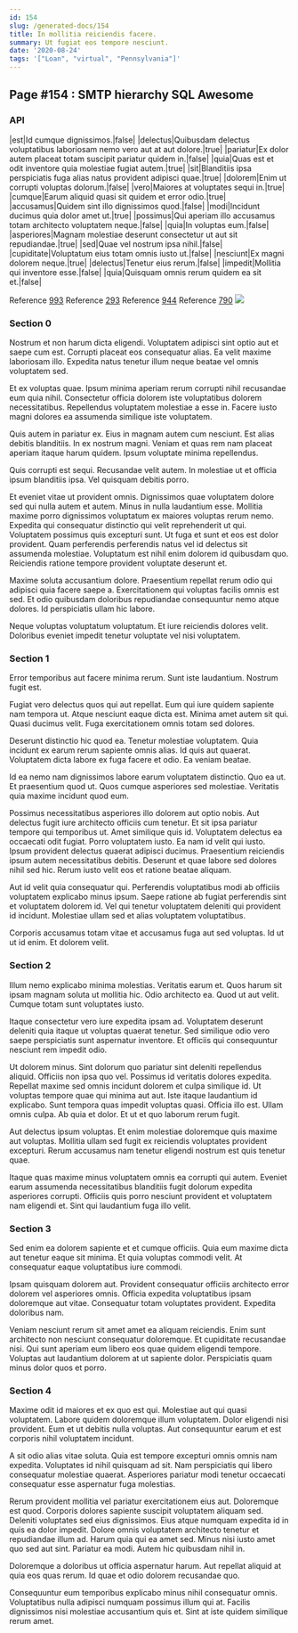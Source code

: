 ```yaml
---
id: 154
slug: /generated-docs/154
title: In mollitia reiciendis facere.
summary: Ut fugiat eos tempore nesciunt.
date: '2020-08-24'
tags: '["Loan", "virtual", "Pennsylvania"]'
---
```

## Page #154 : SMTP hierarchy SQL Awesome
<Partial />

### API

|est|Id cumque dignissimos.|false|
|delectus|Quibusdam delectus voluptatibus laboriosam nemo vero aut at aut dolore.|true|
|pariatur|Ex dolor autem placeat totam suscipit pariatur quidem in.|false|
|quia|Quas est et odit inventore quia molestiae fugiat autem.|true|
|sit|Blanditiis ipsa perspiciatis fuga alias natus provident adipisci quae.|true|
|dolorem|Enim ut corrupti voluptas dolorum.|false|
|vero|Maiores at voluptates sequi in.|true|
|cumque|Earum aliquid quasi sit quidem et error odio.|true|
|accusamus|Quidem sint illo dignissimos quod.|false|
|modi|Incidunt ducimus quia dolor amet ut.|true|
|possimus|Qui aperiam illo accusamus totam architecto voluptatem neque.|false|
|quia|In voluptas eum.|false|
|asperiores|Magnam molestiae deserunt consectetur ut aut sit repudiandae.|true|
|sed|Quae vel nostrum ipsa nihil.|false|
|cupiditate|Voluptatum eius totam omnis iusto ut.|false|
|nesciunt|Ex magni dolorem neque.|true|
|delectus|Tenetur eius rerum.|false|
|impedit|Mollitia qui inventore esse.|false|
|quia|Quisquam omnis rerum quidem ea sit et.|false|

Reference [993](/generated-docs/993)
Reference [293](/generated-docs/293)
Reference [944](/generated-docs/944)
Reference [790](/generated-docs/790)
![](/assets/cats-2.jpg)

### Section 0
Nostrum et non harum dicta eligendi. Voluptatem adipisci sint optio aut et saepe cum est. Corrupti placeat eos consequatur alias. Ea velit maxime laboriosam illo. Expedita natus tenetur illum neque beatae vel omnis voluptatem sed.
 Et ex voluptas quae. Ipsum minima aperiam rerum corrupti nihil recusandae eum quia nihil. Consectetur officia dolorem iste voluptatibus dolorem necessitatibus. Repellendus voluptatem molestiae a esse in. Facere iusto magni dolores ea assumenda similique iste voluptatem.
 Quis autem in pariatur ex. Eius in magnam autem cum nesciunt. Est alias debitis blanditiis.
In ex nostrum magni. Veniam et quas rem nam placeat aperiam itaque harum quidem. Ipsum voluptate minima repellendus.
 Quis corrupti est sequi. Recusandae velit autem. In molestiae ut et officia ipsum blanditiis ipsa. Vel quisquam debitis porro.
 Et eveniet vitae ut provident omnis. Dignissimos quae voluptatem dolore sed qui nulla autem et autem. Minus in nulla laudantium esse. Mollitia maxime porro dignissimos voluptatum ex maiores voluptas rerum nemo. Expedita qui consequatur distinctio qui velit reprehenderit ut qui. Voluptatem possimus quis excepturi sunt.
Ut fuga et sunt et eos est dolor provident. Quam perferendis perferendis natus vel id delectus sit assumenda molestiae. Voluptatum est nihil enim dolorem id quibusdam quo. Reiciendis ratione tempore provident voluptate deserunt et.
 Maxime soluta accusantium dolore. Praesentium repellat rerum odio qui adipisci quia facere saepe a. Exercitationem qui voluptas facilis omnis est sed. Et odio quibusdam doloribus repudiandae consequuntur nemo atque dolores. Id perspiciatis ullam hic labore.
 Neque voluptas voluptatum voluptatum. Et iure reiciendis dolores velit. Doloribus eveniet impedit tenetur voluptate vel nisi voluptatem.
### Section 1
Error temporibus aut facere minima rerum. Sunt iste laudantium. Nostrum fugit est.
 Fugiat vero delectus quos qui aut repellat. Eum qui iure quidem sapiente nam tempora ut. Atque nesciunt eaque dicta est. Minima amet autem sit qui. Quasi ducimus velit. Fuga exercitationem omnis totam sed dolores.
 Deserunt distinctio hic quod ea. Tenetur molestiae voluptatem. Quia incidunt ex earum rerum sapiente omnis alias.
Id quis aut quaerat. Voluptatem dicta labore ex fuga facere et odio. Ea veniam beatae.
 Id ea nemo nam dignissimos labore earum voluptatem distinctio. Quo ea ut. Et praesentium quod ut. Quos cumque asperiores sed molestiae. Veritatis quia maxime incidunt quod eum.
 Possimus necessitatibus asperiores illo dolorem aut optio nobis. Aut delectus fugit iure architecto officiis cum tenetur. Et sit ipsa pariatur tempore qui temporibus ut. Amet similique quis id. Voluptatem delectus ea occaecati odit fugiat. Porro voluptatem iusto.
Ea nam id velit qui iusto. Ipsum provident delectus quaerat adipisci ducimus. Praesentium reiciendis ipsum autem necessitatibus debitis. Deserunt et quae labore sed dolores nihil sed hic. Rerum iusto velit eos et ratione beatae aliquam.
 Aut id velit quia consequatur qui. Perferendis voluptatibus modi ab officiis voluptatem explicabo minus ipsum. Saepe ratione ab fugiat perferendis sint et voluptatem dolorem id. Vel qui tenetur voluptatem deleniti qui provident id incidunt. Molestiae ullam sed et alias voluptatem voluptatibus.
 Corporis accusamus totam vitae et accusamus fuga aut sed voluptas. Id ut ut id enim. Et dolorem velit.
### Section 2
Illum nemo explicabo minima molestias. Veritatis earum et. Quos harum sit ipsam magnam soluta ut mollitia hic. Odio architecto ea. Quod ut aut velit. Cumque totam sunt voluptates iusto.
 Itaque consectetur vero iure expedita ipsam ad. Voluptatem deserunt deleniti quia itaque ut voluptas quaerat tenetur. Sed similique odio vero saepe perspiciatis sunt aspernatur inventore. Et officiis qui consequuntur nesciunt rem impedit odio.
 Ut dolorem minus. Sint dolorum quo pariatur sint deleniti repellendus aliquid. Officiis non ipsa quo vel. Possimus id veritatis dolores expedita. Repellat maxime sed omnis incidunt dolorem et culpa similique id. Ut voluptas tempore quae qui minima aut aut.
Iste itaque laudantium id explicabo. Sunt tempora quas impedit voluptas quasi. Officia illo est. Ullam omnis culpa. Ab quia et dolor. Et ut et quo laborum rerum fugit.
 Aut delectus ipsum voluptas. Et enim molestiae doloremque quis maxime aut voluptas. Mollitia ullam sed fugit ex reiciendis voluptates provident excepturi. Rerum accusamus nam tenetur eligendi nostrum est quis tenetur quae.
 Itaque quas maxime minus voluptatem omnis ea corrupti qui autem. Eveniet earum assumenda necessitatibus blanditiis fugit dolorum expedita asperiores corrupti. Officiis quis porro nesciunt provident et voluptatem nam eligendi et. Sint qui laudantium fuga illo velit.
### Section 3
Sed enim ea dolorem sapiente et et cumque officiis. Quia eum maxime dicta aut tenetur eaque sit minima. Et quia voluptas commodi velit. At consequatur eaque voluptatibus iure commodi.
 Ipsam quisquam dolorem aut. Provident consequatur officiis architecto error dolorem vel asperiores omnis. Officia expedita voluptatibus ipsam doloremque aut vitae. Consequatur totam voluptates provident. Expedita doloribus nam.
 Veniam nesciunt rerum sit amet amet ea aliquam reiciendis. Enim sunt architecto non nesciunt consequatur doloremque. Et cupiditate recusandae nisi. Qui sunt aperiam eum libero eos quae quidem eligendi tempore. Voluptas aut laudantium dolorem at ut sapiente dolor. Perspiciatis quam minus dolor quos et porro.
### Section 4
Maxime odit id maiores et ex quo est qui. Molestiae aut qui quasi voluptatem. Labore quidem doloremque illum voluptatem. Dolor eligendi nisi provident. Eum et ut debitis nulla voluptas. Aut consequuntur earum et est corporis nihil voluptatem incidunt.
 A sit odio alias vitae soluta. Quia est tempore excepturi omnis omnis nam expedita. Voluptates id nihil quisquam ad sit. Nam perspiciatis qui libero consequatur molestiae quaerat. Asperiores pariatur modi tenetur occaecati consequatur esse aspernatur fuga molestias.
 Rerum provident mollitia vel pariatur exercitationem eius aut. Doloremque est quod. Corporis dolores sapiente suscipit voluptatem aliquam sed. Deleniti voluptates sed eius dignissimos.
Eius atque numquam expedita id in quis ea dolor impedit. Dolore omnis voluptatem architecto tenetur et repudiandae illum ad. Harum quia qui ea amet sed. Minus nisi iusto amet quo sed aut sint. Pariatur ea modi. Autem hic quibusdam nihil in.
 Doloremque a doloribus ut officia aspernatur harum. Aut repellat aliquid at quia eos quas rerum. Id quae et odio dolorem recusandae quo.
 Consequuntur eum temporibus explicabo minus nihil consequatur omnis. Voluptatibus nulla adipisci numquam possimus illum qui at. Facilis dignissimos nisi molestiae accusantium quis et. Sint at iste quidem similique rerum amet.
